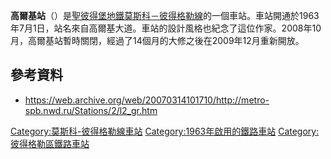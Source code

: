 {{Infobox station
|name          = 高爾基<br />{{lang|ru|Го́рьковская}}
|type          = {{STPETERSBURGMETRO type}}
|style         =
|image         = SPB Gorkovskaya metro station asv2018-07.jpg
|image_size    =
|image_caption = 車站大廳
|address       = [[彼得格勒區|彼得格勒區]]
|borough       = [[聖彼得堡|聖彼得堡]]
|country       = [[俄羅斯|俄羅斯]]
|coordinates   = {{coord|59|57|22|N|30|19|08|E|display=title,inline|type:landmark_source:nlwiki}}
|line          = {{STPETERSBURGMETRO-line2}}
|other         =
|structure     = 地下
|platform      = 1個[[島式月台|島式月台]]
|depth         =
|levels        = 1層
|tracks        = 2條
|parking       =
|bicycle       =
|baggage_check =
|opened        = 1963年7月1日
|closed        =
|rebuilt       =
|electrified   =
|ADA           =
|code          =
|owned         = [[聖彼得堡地鐵|聖彼得堡地鐵]]
|zone          =
|smartcardname =
|smartcardstatus =
|former        =
|passengers    =
|pass_year     =
|pass_percent  =
|pass_system   =
|mpassengers   =
|services      = 
|map_locator   =
}}
'''高爾基站'''（{{lang-rus|Го́рьковская|Gorkovskaya}}）是[[聖彼得堡地鐵|聖彼得堡地鐵]][[莫斯科－彼得格勒線|莫斯科－彼得格勒線]]的一個車站。車站開通於1963年7月1日，站名來自高爾基大道。車站的設計風格也紀念了這位作家。2008年10月，高爾基站暫時關閉，經過了14個月的大修之後在2009年12月重新開放。
==參考資料==
*https://web.archive.org/web/20070314101710/http://metro-spb.nwd.ru/Stations/2/l2_gr.htm
{{莫斯科－彼得格勒線}}
[[Category:莫斯科-彼得格勒線車站|Category:莫斯科-彼得格勒線車站]]
[[Category:1963年啟用的鐵路車站|Category:1963年啟用的鐵路車站]]
[[Category:彼得格勒區鐵路車站|Category:彼得格勒區鐵路車站]]